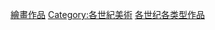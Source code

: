 {{Commonscat|Paintings by century}}

[[Category:繪畫作品|]]
[[Category:各世紀美術|Category:各世紀美術]]
[[Category:各世纪各类型作品|]]